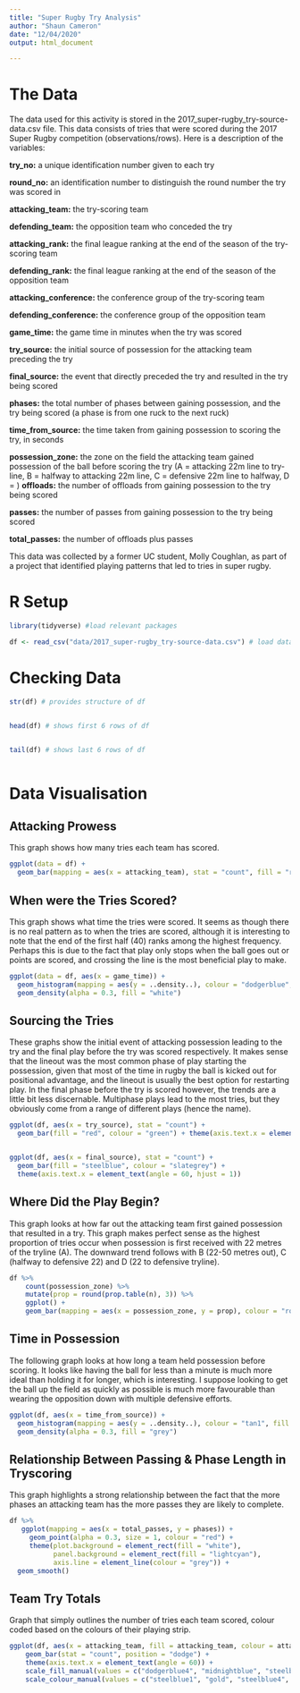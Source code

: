 ```yaml
---
title: "Super Rugby Try Analysis"
author: "Shaun Cameron"
date: "12/04/2020"
output: html_document

---
```



# **The Data**

The data used for this activity is stored in the 2017_super-rugby_try-source-data.csv file. This data consists of tries that were scored during the 2017 Super Rugby competition (observations/rows). Here is a description of the variables:

**try_no:** a unique identification number given to each try

**round_no:** an identification number to distinguish the round number the try was scored in

**attacking_team:** the try-scoring team

**defending_team:** the opposition team who conceded the try

**attacking_rank:** the final league ranking at the end of the season of the try-scoring team

**defending_rank:** the final league ranking at the end of the season of the opposition team

**attacking_conference:** the conference group of the try-scoring team

**defending_conference:** the conference group of the opposition team

**game_time:** the game time in minutes when the try was scored

**try_source:** the initial source of possession for the attacking team preceding the try

**final_source:** the event that directly preceded the try and resulted in the try being scored

**phases:** the total number of phases between gaining possession, and the try being scored (a phase is from one ruck to the next ruck)

**time_from_source:** the time taken from gaining possession to scoring the try, in seconds

**possession_zone:** the zone on the field the attacking team gained possession of the ball before scoring the try (A = attacking 22m line to try-line, B = halfway to attacking 22m line, C = defensive 22m line to halfway, D = )
**offloads:** the number of offloads from gaining possession to the try being scored

**passes:** the number of passes from gaining possession to the try being scored

**total_passes:** the number of offloads plus passes

This data was collected by a former UC student, Molly Coughlan, as part of a project that identified playing patterns that led to tries in super rugby.

# **R Setup**



```r

library(tidyverse) #load relevant packages

df <- read_csv("data/2017_super-rugby_try-source-data.csv") # load data source
```


# **Checking Data**

```r


str(df) # provides structure of df


head(df) # shows first 6 rows of df


tail(df) # shows last 6 rows of df



```


# **Data Visualisation**


## **Attacking Prowess**

This graph shows how many tries each team has scored.


```r

ggplot(data = df) +
  geom_bar(mapping = aes(x = attacking_team), stat = "count", fill = "red", colour = "black") + theme(axis.text.x = element_text(angle = 60, hjust = 1))

```



## **When were the Tries Scored?**

This graph shows what time the tries were scored. It seems as though there is no real pattern as to when the tries are scored, although it is interesting to note that the end of the first half (40) ranks among the highest frequency. Perhaps this is due to the fact that play only stops when the ball goes out or points are scored, and crossing the line is the most beneficial play to make.




```r

ggplot(data = df, aes(x = game_time)) +
  geom_histogram(mapping = aes(y = ..density..), colour = "dodgerblue", fill = "gold") +
  geom_density(alpha = 0.3, fill = "white")

```


## **Sourcing the Tries**

These graphs show the initial event of attacking possession leading to the try and the final play before the try was scored respectively. It makes sense that the lineout was the most common phase of play starting the possession, given that most of the time in rugby the ball is kicked out for positional advantage, and the lineout is usually the best option for restarting play. In the final phase before the try is scored however, the trends are a little bit less discernable. Multiphase plays lead to the most tries, but they obviously come from a range of different plays (hence the name).

```r

ggplot(df, aes(x = try_source), stat = "count") +
  geom_bar(fill = "red", colour = "green") + theme(axis.text.x = element_text(angle = 60, hjust = 1))


ggplot(df, aes(x = final_source), stat = "count") +
  geom_bar(fill = "steelblue", colour = "slategrey") + 
  theme(axis.text.x = element_text(angle = 60, hjust = 1))

```


## **Where Did the Play Begin?**

This graph looks at how far out the attacking team first gained possession that resulted in a try. This graph makes perfect sense as the highest proportion of tries occur when possession is first received with 22 metres of the tryline (A). The downward trend follows with B (22-50 metres out), C (halfway to defensive 22) and D (22 to defensive tryline).

``` r

df %>%
    count(possession_zone) %>%
    mutate(prop = round(prop.table(n), 3)) %>%
    ggplot() + 
    geom_bar(mapping = aes(x = possession_zone, y = prop), colour = "royalblue", fill = "salmon", stat = "identity")

```



## **Time in Possession**

The following graph looks at how long a team held possession before scoring. It looks like having the ball for less than a minute is much more ideal than holding it for longer, which is interesting. I suppose looking to get the ball up the field as quickly as possible is much more favourable than wearing the opposition down with multiple defensive efforts.


``` r

ggplot(df, aes(x = time_from_source)) + 
  geom_histogram(mapping = aes(y = ..density..), colour = "tan1", fill = "brown", binwidth = 10) +
  geom_density(alpha = 0.3, fill = "grey")

```



## **Relationship Between Passing & Phase Length in Tryscoring**

This graph highlights a strong relationship between the fact that the more phases an attacking team has the more passes they are likely to complete. 


``` r

df %>%
   ggplot(mapping = aes(x = total_passes, y = phases)) +
     geom_point(alpha = 0.3, size = 1, colour = "red") +
     theme(plot.background = element_rect(fill = "white"),
           panel.background = element_rect(fill = "lightcyan"),
           axis.line = element_line(colour = "grey")) + 
  geom_smooth()

```


## **Team Try Totals**

Graph that simply outlines the number of tries each team scored, colour coded based on the colours of their playing strip.

``` r

ggplot(df, aes(x = attacking_team, fill = attacking_team, colour = attacking_team)) +
    geom_bar(stat = "count", position = "dodge") + 
    theme(axis.text.x = element_text(angle = 60)) +
    scale_fill_manual(values = c("dodgerblue4", "midnightblue", "steelblue3", "tan1", "black", "firebrick1", "mediumblue", "royalblue4", "black", "black", "black", "red1", "navyblue", "maroon", "black", "royalblue2", "red", "lightskyblue")) +
    scale_colour_manual(values = c("steelblue1", "gold", "steelblue4", "white", "gold", "black", "black", "gold", "yellow", "orange", "firebrick1", "white", "red", "midnightblue", "white", "white", "white", "midnightblue"))
    
    
```





